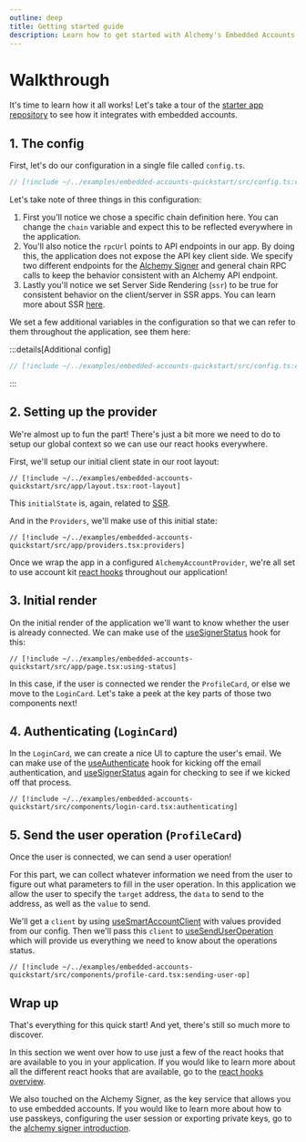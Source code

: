 ```yaml
---
outline: deep
title: Getting started guide
description: Learn how to get started with Alchemy's Embedded Accounts using Account Kit and the Alchemy Signer, Modular Account, Rundler and Gas Manager.
---
```


# Walkthrough

It's time to learn how it all works! Let's take a tour of the [starter app repository](https://github.com/alchemyplatform/embedded-accounts-quickstart) to see how it integrates with embedded accounts.

## 1. The config

First, let's do our configuration in a single file called `config.ts`.

```ts [config.ts]
// [!include ~/../examples/embedded-accounts-quickstart/src/config.ts:create-accounts-config]
```

Let's take note of three things in this configuration:

1. First you'll notice we chose a specific chain definition here. You can change the `chain` variable and expect this to be reflected everywhere in the application.
2. You'll also notice the `rpcUrl` points to API endpoints in our app. By doing this, the application does not expose the API key client side. We specify two different endpoints for the [Alchemy Signer](/signers/alchemy-signer/introduction) and general chain RPC calls to keep the behavior consistent with an Alchemy API endpoint.
3. Lastly you'll notice we set Server Side Rendering (`ssr`) to be true for consistent behavior on the client/server in SSR apps. You can learn more about SSR [here](/react/ssr).

We set a few additional variables in the configuration so that we can refer to them throughout the application, see them here:

:::details[Additional config]

```ts [config.ts]
// [!include ~/../examples/embedded-accounts-quickstart/src/config.ts:other-config-vars]
```

:::

## 2. Setting up the provider

We're almost up to fun the part! There's just a bit more we need to do to setup our global context so we can use our react hooks everywhere.

First, we'll setup our initial client state in our root layout:

```tsx [layout.tsx]
// [!include ~/../examples/embedded-accounts-quickstart/src/app/layout.tsx:root-layout]
```

This `initialState` is, again, related to [SSR](/react/ssr).

And in the `Providers`, we'll make use of this initial state:

```tsx [providers.tsx]
// [!include ~/../examples/embedded-accounts-quickstart/src/app/providers.tsx:providers]
```

Once we wrap the app in a configured `AlchemyAccountProvider`, we're all set to use account kit [react hooks](/react/overview) throughout our application!

## 3. Initial render

On the initial render of the application we'll want to know whether the user is already connected. We can make use of the [useSignerStatus](/react/useSignerStatus) hook for this:

```tsx [page.tsx]
// [!include ~/../examples/embedded-accounts-quickstart/src/app/page.tsx:using-status]
```

In this case, if the user is connected we render the `ProfileCard`, or else we move to the `LoginCard`. Let's take a peek at the key parts of those two components next!

## 4. Authenticating (`LoginCard`)

In the `LoginCard`, we can create a nice UI to capture the user's email. We can make use of the [useAuthenticate](/react/useAuthenticate) hook for kicking off the email authentication, and [useSignerStatus](/react/useSignerStatus) again for checking to see if we kicked off that process.

```tsx [login-card.tsx]
// [!include ~/../examples/embedded-accounts-quickstart/src/components/login-card.tsx:authenticating]
```

## 5. Send the user operation (`ProfileCard`)

Once the user is connected, we can send a user operation!

For this part, we can collect whatever information we need from the user to figure out what parameters to fill in the user operation. In this application we allow the user to specify the `target` address, the `data` to send to the address, as well as the `value` to send.

We'll get a `client` by using [useSmartAccountClient](/react/useSmartAccountClient) with values provided from our config. Then we'll pass this `client` to [useSendUserOperation](/react/useSendUserOperation) which will provide us everything we need to know about the operations status.

```tsx [profile-card.tsx]
// [!include ~/../examples/embedded-accounts-quickstart/src/components/profile-card.tsx:sending-user-op]
```

## Wrap up

That's everything for this quick start! And yet, there's still so much more to discover.

In this section we went over how to use just a few of the react hooks that are available to you in your application. If you would like to learn more about all the different react hooks that are available, go to the [react hooks overview](/react/overview).

We also touched on the Alchemy Signer, as the key service that allows you to use embedded accounts. If you would like to learn more about how to use passkeys, configuring the user session or exporting private keys, go to the [alchemy signer introduction](/signers/alchemy-signer/introduction).
